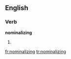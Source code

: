 
==English==

===Verb===
'''nominalizing'''

# {{present participle of|[[nominalize]]}}

[[fr:nominalizing]]
[[tr:nominalizing]]